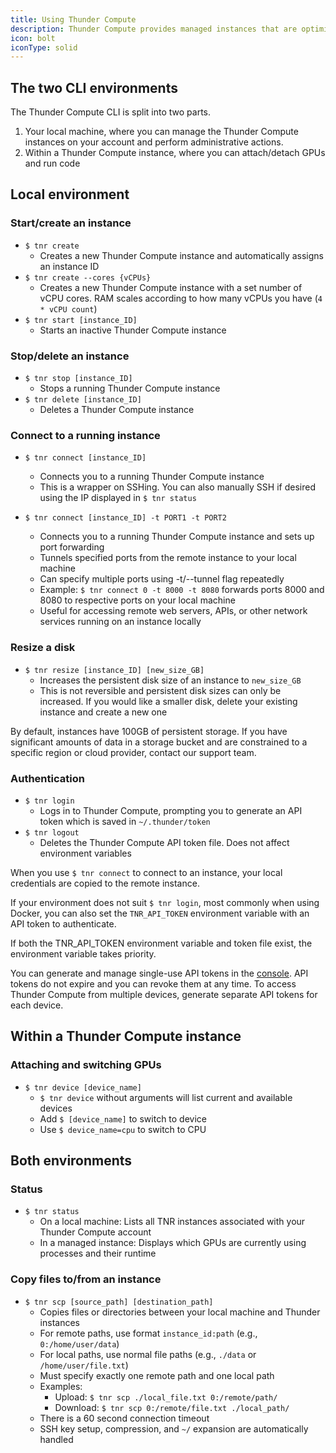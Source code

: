 ```yaml
---
title: Using Thunder Compute
description: Thunder Compute provides managed instances that are optimized for performance. The Thunder Compute CLI contains all of the functionality you need to create, edit, use, and delete these instances.
icon: bolt
iconType: solid
---
```


## The two CLI environments

The Thunder Compute CLI is split into two parts. 

1. Your local machine, where you can manage the Thunder Compute instances on your account and perform administrative actions.
2. Within a Thunder Compute instance, where you can attach/detach GPUs and run code

## Local environment

### Start/create an instance

*   `$ tnr create`
    *   Creates a new Thunder Compute instance and automatically assigns an instance ID
*   `$ tnr create --cores {vCPUs}`
    *   Creates a new Thunder Compute instance with a set number of vCPU cores. RAM scales according to how many vCPUs you have (`4 * vCPU count`)
*   `$ tnr start [instance_ID]`
    *   Starts an inactive Thunder Compute instance

### Stop/delete an instance

*   `$ tnr stop [instance_ID]`
    *   Stops a running Thunder Compute instance
*   `$ tnr delete [instance_ID]`
    *   Deletes a Thunder Compute instance

### Connect to a running instance

*   `$ tnr connect [instance_ID]`
    *   Connects you to a running Thunder Compute instance
    *   This is a wrapper on SSHing. You can also manually SSH if desired using the IP displayed in `$ tnr status`

*   `$ tnr connect [instance_ID] -t PORT1 -t PORT2`
    *   Connects you to a running Thunder Compute instance and sets up port forwarding
    *   Tunnels specified ports from the remote instance to your local machine
    *   Can specify multiple ports using -t/--tunnel flag repeatedly
    *   Example: `$ tnr connect 0 -t 8000 -t 8080` forwards ports 8000 and 8080 to respective ports on your local machine
    *   Useful for accessing remote web servers, APIs, or other network services running on an instance locally

### Resize a disk

*   `$ tnr resize [instance_ID] [new_size_GB]`
    *   Increases the persistent disk size of an instance to `new_size_GB`
    *   This is not reversible and persistent disk sizes can only be increased. If you would like a smaller disk, delete your existing instance and create a new one

By default, instances have 100GB of persistent storage. If you have significant amounts of data in a storage bucket and are constrained to a specific region or cloud provider, contact our support team.


### Authentication

*   `$ tnr login`
    *   Logs in to Thunder Compute, prompting you to generate an API token which is saved in `~/.thunder/token`
*   `$ tnr logout`
    *   Deletes the Thunder Compute API token file. Does not affect environment variables

When you use `$ tnr connect` to connect to an instance, your local credentials are copied to the remote instance.

If your environment does not suit `$ tnr login`, most commonly when using Docker, you can also set the `TNR_API_TOKEN` environment variable with an API token to authenticate.

If both the TNR_API_TOKEN environment variable and token file exist, the environment variable takes priority.

You can generate and manage single-use API tokens in the [console](https://console.thundercompute.com/settings/tokens). API tokens do not expire and you can revoke them at any time. To access Thunder Compute from multiple devices, generate separate API tokens for each device.

## Within a Thunder Compute instance

### Attaching and switching GPUs

*   `$ tnr device [device_name]`
    *   `$ tnr device` without arguments will list current and available devices
    *   Add `$ [device_name]` to switch to device
    *   Use `$ device_name=cpu` to switch to CPU

## Both environments

### Status

*   `$ tnr status`
    *   On a local machine: Lists all TNR instances associated with your Thunder Compute account
    *   In a managed instance: Displays which GPUs are currently using processes and their runtime

### Copy files to/from an instance

*   `$ tnr scp [source_path] [destination_path]`
    *   Copies files or directories between your local machine and Thunder instances
    *   For remote paths, use format `instance_id:path` (e.g., `0:/home/user/data`)
    *   For local paths, use normal file paths (e.g., `./data` or `/home/user/file.txt`)
    *   Must specify exactly one remote path and one local path
    *   Examples:
        *   Upload: `$ tnr scp ./local_file.txt 0:/remote/path/`
        *   Download: `$ tnr scp 0:/remote/file.txt ./local_path/`
    *   There is a 60 second connection timeout
    *   SSH key setup, compression, and `~/` expansion are automatically handled